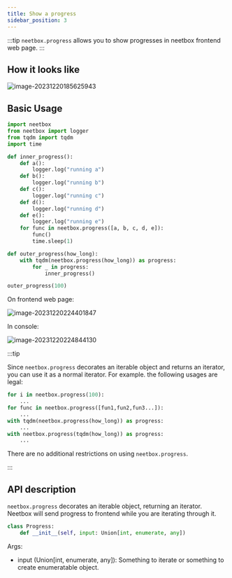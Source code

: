 ```yaml
---
title: Show a progress
sidebar_position: 3
---
```


:::tip
`neetbox.progress` allows you to show progresses in neetbox frontend web page.
:::

## How it looks like

![image-20231220185625943](./imgs/show-progress/image-20231220185625943.png)

## Basic Usage

```python
import neetbox
from neetbox import logger
from tqdm import tqdm
import time

def inner_progress():
    def a():
        logger.log("running a")
    def b():
        logger.log("running b")
    def c():
        logger.log("running c")
    def d():
        logger.log("running d")
    def e():
        logger.log("running e")
    for func in neetbox.progress([a, b, c, d, e]):
        func()
        time.sleep(1)

def outer_progress(how_long):
    with tqdm(neetbox.progress(how_long)) as progress:
        for _ in progress:
            inner_progress()

outer_progress(100)
```

On frontend web page:

![image-20231220224401847](./imgs/show-progress/image-20231220224401847.png)

In console:

![image-20231220224844130](./imgs/show-progress/image-20231220224844130.png)

:::tip

Since `neetbox.progress` decorates an iterable object and returns an iterator, you can use it as a normal iterator. For example. the following usages are legal:

```python
for i in neetbox.progress(100):
    ...
for func in neetbox.progress([fun1,fun2,fun3...]):
    ...
with tqdm(neetbox.progress(how_long)) as progress:
    ...
with neetbox.progress(tqdm(how_long)) as progress:
    ...
```

There are no additional restrictions on using `neetbox.progress`.

:::

## API description

`neetbox.progress` decorates an iterable object, returning an iterator. Neetbox will send progress to frontend while you are iterating through it.

```python
class Progress:
    def __init__(self, input: Union[int, enumerate, any])
```

Args:

- input (Union[int, enumerate, any]): Something to iterate or something to create enumeratable object.
